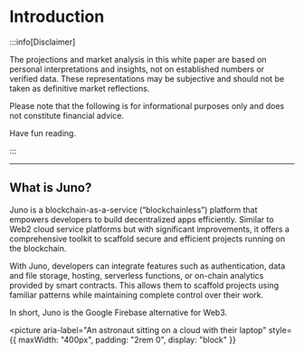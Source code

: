 # Introduction

:::info[Disclaimer]

The projections and market analysis in this white paper are based on personal interpretations and insights, not on established numbers or verified data. These representations may be subjective and should not be taken as definitive market reflections.

Please note that the following is for informational purposes only and does not constitute financial advice.

Have fun reading.

:::

---

## What is Juno?

Juno is a blockchain-as-a-service (“blockchainless”) platform that empowers developers to build decentralized apps efficiently. Similar to Web2 cloud service platforms but with significant improvements, it offers a comprehensive toolkit to scaffold secure and efficient projects running on the blockchain.

With Juno, developers can integrate features such as authentication, data and file storage, hosting, serverless functions, or on-chain analytics provided by smart contracts. This allows them to scaffold projects using familiar patterns while maintaining complete control over their work.

In short, Juno is the Google Firebase alternative for Web3.


<picture
  aria-label="An astronaut sitting on a cloud with their laptop"
  style={{ maxWidth: "400px", padding: "2rem 0", display: "block" }}
>
  <CloudIllustration />
</picture>

